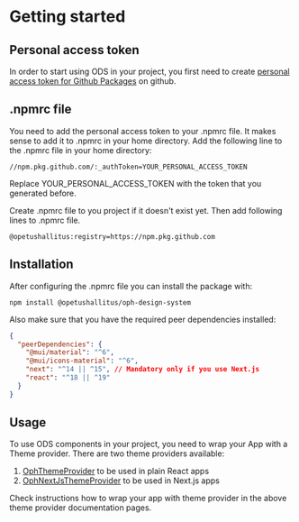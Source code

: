 
<Meta title="Getting started" />

# Getting started

## Personal access token

In order to start using ODS in your project, you first need to create [personal access token for Github Packages](https://docs.github.com/en/authentication/keeping-your-account-and-data-secure/creating-a-personal-access-token) on github.

## .npmrc file

You need to add the personal access token to your .npmrc file. It makes sense to add it to .npmrc in your home directory.
Add the following line to the .npmrc file in your home directory:

```
//npm.pkg.github.com/:_authToken=YOUR_PERSONAL_ACCESS_TOKEN
```

Replace YOUR_PERSONAL_ACCESS_TOKEN with the token that you generated before.

Create .npmrc file to you project if it doesn't exist yet. Then add following lines to .npmrc file.

```
@opetushallitus:registry=https://npm.pkg.github.com
```

## Installation

After configuring the .npmrc file you can install the package with:

`npm install @opetushallitus/oph-design-system`

Also make sure that you have the required peer dependencies installed:

```json
{
  "peerDependencies": {
    "@mui/material": "^6",
    "@mui/icons-material": "^6",
    "next": "^14 || ^15", // Mandatory only if you use Next.js
    "react": "^18 || ^19"
  }
}
```

## Usage

To use ODS components in your project, you need to wrap your App with a Theme provider.
There are two theme providers available:

1. [OphThemeProvider](/docs/theme-ophthemeprovider--docs) to be used in plain React apps
2. [OphNextJsThemeProvider](/docs/theme-ophnextjsthemeprovider--docs) to be used in Next.js apps

Check instructions how to wrap your app with theme provider in the above theme provider documentation pages.
